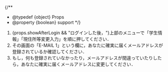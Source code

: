 
{/**
  * @typedef {object} Props
  * @property {boolean} support
  */}

1. <Fragment>{props.showAfterLogin && "ログインした後，"}</Fragment>上部のメニューで「学生情報」「現住所等変更入力」を順に押してください．
2. その画面の「E-MAIL 1」という欄に，あなたに確実に届くメールアドレスが登録されているか確認してください．
3. もし，何も登録されていなかったり，メールアドレスが間違っていたりしたら，あなたに確実に届くメールアドレスに変更してください．

<Support lang="ja" show={props.support} />
